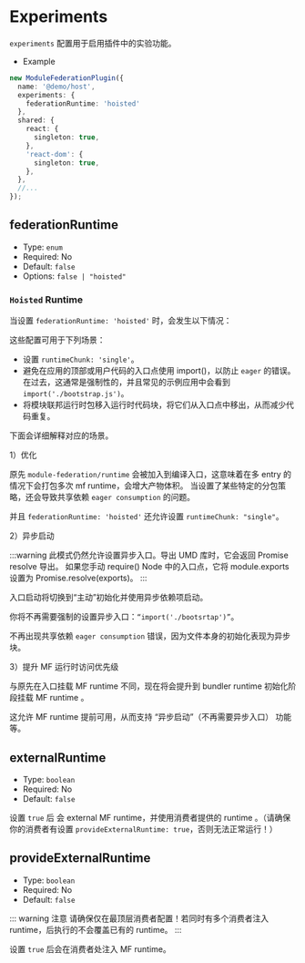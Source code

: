 # Experiments

`experiments` 配置用于启用插件中的实验功能。

- Example

```ts
new ModuleFederationPlugin({
  name: '@demo/host',
  experiments: {
    federationRuntime: 'hoisted'
  },
  shared: {
    react: {
      singleton: true,
    },
    'react-dom': {
      singleton: true,
    },
  },
  //...
});
```

## federationRuntime

- Type: `enum`
- Required: No
- Default: `false`
- Options: `false | "hoisted"`

### `Hoisted` Runtime

当设置 `federationRuntime: 'hoisted'` 时，会发生以下情况：

这些配置可用于下列场景：

- 设置 `runtimeChunk: 'single'`。
- 避免在应用的顶部或用户代码的入口点使用 import()，以防止 `eager` 的错误。在过去，这通常是强制性的，并且常见的示例应用中会看到 `import('./bootstrap.js')`。
- 将模块联邦运行时包移入运行时代码块，将它们从入口点中移出，从而减少代码重复。

下面会详细解释对应的场景。

1）优化

原先 `module-federation/runtime` 会被加入到编译入口，这意味着在多 entry 的情况下会打包多次 mf runtime，会增大产物体积。
当设置了某些特定的分包策略，还会导致共享依赖 `eager consumption` 的问题。

并且 `federationRuntime: 'hoisted'` 还允许设置 `runtimeChunk: "single"`。

2）异步启动

:::warning
此模式仍然允许设置异步入口。导出 UMD 库时，它会返回 Promise resolve 导出。
如果您手动 require() Node 中的入口点，它将 module.exports 设置为 Promise.resolve(exports)。
:::

入口启动将切换到“主动”初始化并使用异步依赖项启动。

你将不再需要强制的设置异步入口：`“import('./bootsrtap')”`。

不再出现共享依赖 `eager consumption` 错误，因为文件本身的初始化表现为异步块。

3）提升 MF 运行时访问优先级

与原先在入口挂载 MF runtime 不同，现在将会提升到 bundler runtime 初始化阶段挂载 MF runtime 。

这允许 MF runtime 提前可用，从而支持 “异步启动”（不再需要异步入口） 功能等。

## externalRuntime

- Type: `boolean`
- Required: No
- Default: `false`

设置 `true` 后 会 external MF runtime，并使用消费者提供的 runtime 。（请确保你的消费者有设置 `provideExternalRuntime: true`，否则无法正常运行！）

## provideExternalRuntime

- Type: `boolean`
- Required: No
- Default: `false`

::: warning 注意
请确保仅在最顶层消费者配置！若同时有多个消费者注入 runtime，后执行的不会覆盖已有的 runtime。
:::

设置 `true` 后会在消费者处注入 MF runtime。
